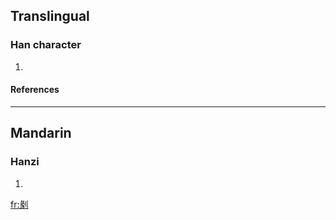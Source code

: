 ==Translingual==
===Han character===
{{Han char|rad=刀|as=09|sn=11|four=|canj=女人中弓 (VOLN)}}
# {{defn|Han|sort=刀09}}
====References====
{{Han ref|kx=0143.140|dkj=02136|hdz=10349.100|uh=5276|ud=21110}}
----
==Mandarin==
===Hanzi===
{{cmn-hanzi|pin=[[juān]] (juan1), [[zhuān]] (zhuan1)|wg=chüan<sup>1</sup>, chuan<sup>1</sup>}}
# {{defn|Mandarin}}




[[fr:剶]]